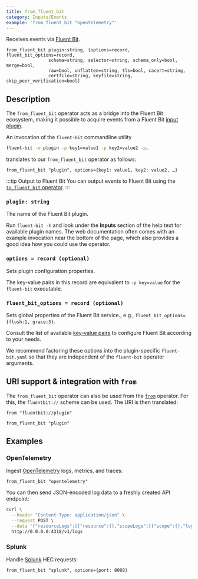 ```yaml
---
title: from_fluent_bit
category: Inputs/Events
example: 'from_fluent_bit "opentelemetry"'
---
```


Receives events via [Fluent Bit](https://docs.fluentbit.io/).

```tql
from_fluent_bit plugin:string, [options=record, fluent_bit_options=record,
                schema=string, selector=string, schema_only=bool, merge=bool,
                raw=bool, unflatten=string, tls=bool, cacert=string,
                certfile=string, keyfile=string, skip_peer_verification=bool]
```

## Description

The `from_fluent_bit` operator acts as a bridge into the Fluent Bit ecosystem,
making it possible to acquire events from a Fluent Bit [input plugin][inputs].

[inputs]: https://docs.fluentbit.io/manual/pipeline/inputs

An invocation of the `fluent-bit` commandline utility

```bash
fluent-bit -o plugin -p key1=value1 -p key2=value2 -p…
```

translates to our `from_fluent_bit` operator as follows:

```tql
from_fluent_bit "plugin", options={key1: value1, key2: value2, …}
```

:::tip Output to Fluent Bit
You can output events to Fluent Bit using the [`to_fluent_bit` operator](/reference/operators/to_fluent_bit).
:::

### `plugin: string`

The name of the Fluent Bit plugin.

Run `fluent-bit -h` and look under the **Inputs** section of the
help text for available plugin names. The web documentation often comes with an
example invocation near the bottom of the page, which also provides a good idea
how you could use the operator.

### `options = record (optional)`

Sets plugin configuration properties.

The key-value pairs in this record are equivalent to `-p key=value` for the
`fluent-bit` executable.

### `fluent_bit_options = record (optional)`

Sets global properties of the Fluent Bit service., e.g., `fluent_bit_options={flush:1, grace:3}`.

Consult the list of available [key-value pairs][service-properties] to configure
Fluent Bit according to your needs.

[service-properties]: https://docs.fluentbit.io/manual/administration/configuring-fluent-bit/classic-mode/configuration-file#config_section

We recommend factoring these options into the plugin-specific `fluent-bit.yaml`
so that they are independent of the `fluent-bit` operator arguments.


<ParsingOptions />

<TLSOptions tls_default="false"/>

## URI support & integration with `from`

The `from_fluent_bit` operator can also be used from the [`from`](/reference/operators/from)
operator. For this, the `fluentbit://` scheme can be used. The URI is then translated:

```tql
from "fluentbit://plugin"
```
```tql
from_fluent_bit "plugin"
```

## Examples

### OpenTelemetry

Ingest [OpenTelemetry](https://docs.fluentbit.io/manual/pipeline/inputs/slack)
logs, metrics, and traces:

```tql
from_fluent_bit "opentelemetry"
```

You can then send JSON-encoded log data to a freshly created API endpoint:

```bash
curl \
  --header "Content-Type: application/json" \
  --request POST \
  --data '{"resourceLogs":[{"resource":{},"scopeLogs":[{"scope":{},"logRecords":[{"timeUnixNano":"1660296023390371588","body":{"stringValue":"{\"message\":\"dummy\"}"},"traceId":"","spanId":""}]}]}]}' \
  http://0.0.0.0:4318/v1/logs
```

### Splunk

Handle [Splunk](https://docs.fluentbit.io/manual/pipeline/inputs/splunk) HEC requests:

```tql
from_fluent_bit "splunk", options={port: 8088}
```
